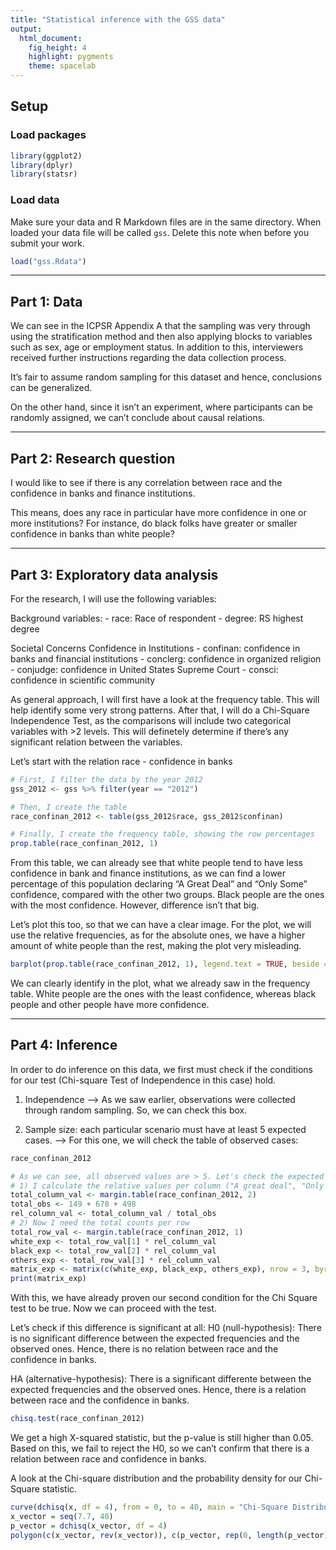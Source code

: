 ```yaml
---
title: "Statistical inference with the GSS data"
output: 
  html_document: 
    fig_height: 4
    highlight: pygments
    theme: spacelab
---
```


## Setup

### Load packages

```r
library(ggplot2)
library(dplyr)
library(statsr)
```

### Load data

Make sure your data and R Markdown files are in the same directory. When loaded
your data file will be called `gss`. Delete this note when before you submit 
your work. 

```r
load("gss.Rdata")
```



* * *

## Part 1: Data

We can see in the ICPSR Appendix A that the sampling was very through using the stratification method and then also applying blocks to variables such as sex, age or employment status. In addition to this, interviewers received further instructions regarding the data collection process.

It's fair to assume random sampling for this dataset and hence, conclusions can be generalized.

On the other hand, since it isn't an experiment, where participants can be randomly assigned, we can't conclude about causal relations.

* * *

## Part 2: Research question

I would like to see if there is any correlation between race and the confidence in banks and finance institutions.

This means, does any race in particular have more confidence in one or more institutions? For instance, do black folks have greater or smaller confidence in banks than white people?

* * *

## Part 3: Exploratory data analysis

For the research, I will use the following variables:

Background variables:
- race: Race of respondent
- degree: RS highest degree

Societal Concerns
Confidence in Institutions
- confinan: confidence in banks and financial institutions
- conclerg: confidence in organized religion
- conjudge: confidence in United States Supreme Court
- consci: confidence in scientific community

As general approach, I will first have a look at the frequency table. This will help identify some very strong patterns. After that, I will do a Chi-Square Independence Test, as the comparisons will include two categorical variables with >2 levels. This will definetely determine if there's any significant relation between the variables.

Let's start with the relation race - confidence in banks

```r
# First, I filter the data by the year 2012
gss_2012 <- gss %>% filter(year == "2012")

# Then, I create the table
race_confinan_2012 <- table(gss_2012$race, gss_2012$confinan)

# Finally, I create the frequency table, showing the row percentages
prop.table(race_confinan_2012, 1)
```

From this table, we can already see that white people tend to have less confidence in bank and finance institutions, as we can find a lower percentage of this population declaring "A Great Deal" and "Only Some" confidence, compared with the other two groups. Black people are the ones with the most confidence. However, difference isn't that big.

Let's plot this too, so that we can have a clear image. For the plot, we will use the relative frequencies, as for the absolute ones, we have a higher amount of white people than the rest, making the plot very misleading.

```r
barplot(prop.table(race_confinan_2012, 1), legend.text = TRUE, beside = TRUE, main = "Relation between race and confidence in banks (2012)", xlab = "confidencen in banks", ylab = "% within race")
```

We can clearly identify in the plot, what we already saw in the frequency table. White people are the ones with the least confidence, whereas black people and other people have more confidence.



* * *

## Part 4: Inference
In order to do inference on this data, we first must check if the conditions for our test (Chi-square Test of Independence in this case) hold.

1) Independence --> As we saw earlier, observations were collected through random sampling. So, we can check this box.

2) Sample size: each particular scenario must have at least 5 expected cases. 
--> For this one, we will check the table of observed cases:

```r
race_confinan_2012

# As we can see, all observed values are > 5. Let's check the expected counts
# 1) I calculate the relative values per column ("A great deal", "Only some", ...)
total_column_val <- margin.table(race_confinan_2012, 2)
total_obs <- 149 + 678 + 498
rel_column_val <- total_column_val / total_obs
# 2) Now I need the total counts per row
total_row_val <- margin.table(race_confinan_2012, 1)
white_exp <- total_row_val[1] * rel_column_val
black_exp <- total_row_val[2] * rel_column_val
others_exp <- total_row_val[3] * rel_column_val
matrix_exp <- matrix(c(white_exp, black_exp, others_exp), nrow = 3, byrow = TRUE, dimnames = list(c("White", "Black", "Others"), c("A Great Deal", "Only Some", "Hardly Any")))
print(matrix_exp)
```

With this, we have already proven our second condition for the Chi Square test to be true. Now we can proceed with the test.

Let's check if this difference is significant at all:
H0 (null-hypothesis): There is no significant difference between the expected frequencies and the observed ones. Hence, there is no relation between race and the confidence in banks.

HA (alternative-hypothesis): There is a significant differente between the expected frequencies and the observed ones. Hence, there is a relation between race and the confidence in banks.

```r
chisq.test(race_confinan_2012)
```

We get a high X-squared statistic, but the p-value is still higher than 0.05. Based on this, we fail to reject the H0, so we can't confirm that there is a relation between race and confidence in banks.

A look at the Chi-square distribution and the probability density for our Chi-Square statistic.
```r
curve(dchisq(x, df = 4), from = 0, to = 40, main = "Chi-Square Distribution for 4 df", ylab = "Density")
x_vector = seq(7.7, 40)
p_vector = dchisq(x_vector, df = 4)
polygon(c(x_vector, rev(x_vector)), c(p_vector, rep(0, length(p_vector))), col = adjustcolor("blue", alpha = 0.3), border = NA)
```

